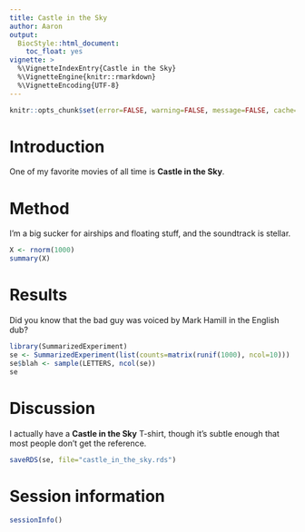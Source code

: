 ```yaml
---
title: Castle in the Sky 
author: Aaron
output:
  BiocStyle::html_document:
    toc_float: yes
vignette: >
  %\VignetteIndexEntry{Castle in the Sky}
  %\VignetteEngine{knitr::rmarkdown}
  %\VignetteEncoding{UTF-8}
---   
```


```r
knitr::opts_chunk$set(error=FALSE, warning=FALSE, message=FALSE, cache=TRUE)
```

# Introduction

One of my favorite movies of all time is **Castle in the Sky**.

# Method

I'm a big sucker for airships and floating stuff, and the soundtrack is stellar.

```r
X <- rnorm(1000)
summary(X)
```

# Results

Did you know that the bad guy was voiced by Mark Hamill in the English dub?

```r
library(SummarizedExperiment)
se <- SummarizedExperiment(list(counts=matrix(runif(1000), ncol=10)))
se$blah <- sample(LETTERS, ncol(se))
se
```

# Discussion

I actually have a **Castle in the Sky** T-shirt, though it's subtle enough that most people don't get the reference.

```r
saveRDS(se, file="castle_in_the_sky.rds")
```

# Session information

```r
sessionInfo()
```
